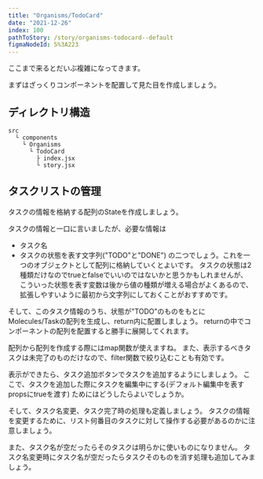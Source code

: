 ```yaml
---
title: "Organisms/TodoCard"
date: "2021-12-26"
index: 100
pathToStory: /story/organisms-todocard--default
figmaNodeId: 5%3A223
---
```


ここまで来るとだいぶ複雑になってきます。

まずはざっくりコンポーネントを配置して見た目を作成しましょう。

## ディレクトリ構造

```
src
  └ components
    └ Organisms
      └ TodoCard
        ├ index.jsx
        └ story.jsx
```

## タスクリストの管理

タスクの情報を格納する配列のStateを作成しましょう。

タスクの情報と一口に言いましたが、必要な情報は
- タスク名
- タスクの状態を表す文字列("TODO"と"DONE")
の二つでしょう。これを一つのオブジェクトとして配列に格納していくとよいです。
タスクの状態は2種類だけなのでtrueとfalseでいいのではないかと思うかもしれませんが、
こういった状態を表す変数は後から値の種類が増える場合がよくあるので、
拡張しやすいように最初から文字列にしておくことがおすすめです。

そして、このタスク情報のうち、状態が"TODO"のものをもとにMolecules/Taskの配列を生成し、return内に配置しましょう。
returnの中でコンポーネントの配列を配置すると勝手に展開してくれます。

配列から配列を作成する際にはmap関数が使えますね。
また、表示するべきタスクは未完了のものだけなので、filter関数で絞り込むことも有効です。

表示ができたら、タスク追加ボタンでタスクを追加するようにしましょう。
ここで、タスクを追加した際にタスクを編集中にする(デフォルト編集中を表すpropsにtrueを渡す)
ためにはどうしたらよいでしょうか。

そして、タスク名変更、タスク完了時の処理も定義しましょう。
タスクの情報を変更するために、リスト何番目のタスクに対して操作する必要があるのかに注意しましょう。

また、タスク名が空だったらそのタスクは明らかに使いものになりません。
タスク名変更時にタスク名が空だったらタスクそのものを消す処理も追加してみましょう。
